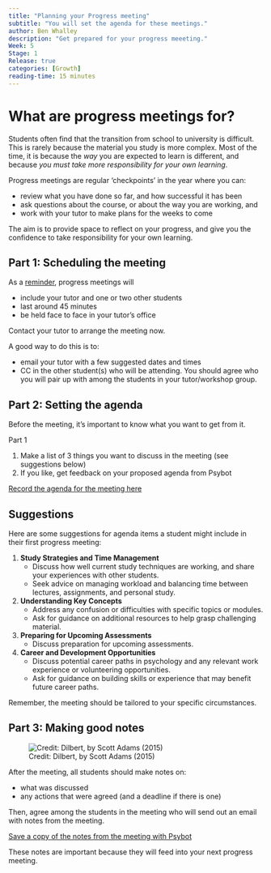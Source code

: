 ```yaml
---
title: "Planning your Progress meeting"
subtitle: "You will set the agenda for these meetings."
author: Ben Whalley
description: "Get prepared for your progress meeeting."
Week: 5
Stage: 1
Release: true
categories: [Growth]
reading-time: 15 minutes
---
```



# What are progress meetings for?

Students often find that the transition from school to university is difficult. This is rarely because the material you study is more complex. Most of the time, it is because the *way* you are expected to learn is different, and because *you must take more responsibility for your own learning*.

Progress meetings are regular 'checkpoints' in the year where you can:

-   review what you have done so far, and how successful it has been
-   ask questions about the course, or about the way you are working, and
-   work with your tutor to make plans for the weeks to come

The aim is to provide space to reflect on your progress, and give you the confidence to take responsibility for your own learning.


##  Part 1: Scheduling the meeting

As a [reminder](../progress.html), progress meetings will

-   include your tutor and one or two other students
-   last around 45 minutes
-   be held face to face in your tutor’s office


::: instruction

Contact your tutor to arrange the meeting now.

A good way to do this is to:

- email your tutor with a few suggested dates and times
- CC in the other student(s) who will be attending. You should agree who you will pair up with among the students in your tutor/workshop group.

:::


## Part 2: Setting the agenda

Before the meeting, it's important to know what you want to get from it.

::: instruction

Part 1

1.  Make a list of 3 things you want to discuss in the meeting (see suggestions below)
2.  If you like, get feedback on your proposed agenda from Psybot

[Record the agenda for the meeting here](https://psybot.llemma.net){.submit-work .btn .btn-primary}


:::


## Suggestions

Here are some suggestions for agenda items a student might include in their first progress meeting:

1. **Study Strategies and Time Management**  
   - Discuss how well current study techniques are working, and share your experiences with other students.
   - Seek advice on managing workload and balancing time between lectures, assignments, and personal study.

2. **Understanding Key Concepts**  
   - Address any confusion or difficulties with specific topics or modules.  
   - Ask for guidance on additional resources to help grasp challenging material.
   
3. **Preparing for Upcoming Assessments**  
   - Discuss preparation for upcoming assessments.  

4. **Career and Development Opportunities**  
   - Discuss potential career paths in psychology and any relevant work experience or volunteering opportunities.  
   - Ask for guidance on building skills or experience that may benefit future career paths.


Remember, the meeting should be tailored to your specific circumstances.



## Part 3: Making good notes

![Credit: Dilbert, by Scott Adams (2015)](../images/dilbert-meetings.jpg)

:::{.instruction}

After the meeting, all students should make notes on:

-   what was discussed
-   any actions that were agreed (and a deadline if there is one)

Then, agree among the students in the meeting who will send out an email with notes from the meeting.


[Save a copy of the notes from the meeting with Psybot](https://psybot.llemma.net){.submit-work .btn .btn-primary}

:::


These notes are important because they will feed into your next progress meeting.

